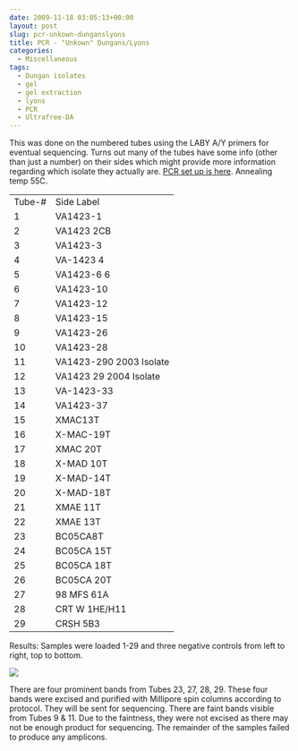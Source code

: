 ```yaml
---
date: 2009-11-18 03:05:13+00:00
layout: post
slug: pcr-unkown-dunganslyons
title: PCR - "Unkown" Dungans/Lyons
categories:
  - Miscellaneous
tags:
  - Dungan isolates
  - gel
  - gel extraction
  - lyons
  - PCR
  - Ultrafree-DA
---
```


This was done on the numbered tubes using the LABY A/Y primers for eventual sequencing. Turns out many of the tubes have some info (other than just a number) on their sides which might provide more information regarding which isolate they actually are. [PCR set up is here](https://eagle.fish.washington.edu/Arabidopsis/Notebook%20Workup%20Files/20091117-01.jpg). Annealing temp 55C.

<table class="wiki_table mceItemTable" >
<tbody >
<tr >

<td >Tube-#
</td>

<td >Side Label
</td>
</tr>
<tr >

<td >1
</td>

<td >VA1423-1
</td>
</tr>
<tr >

<td >2
</td>

<td >VA1423 2CB
</td>
</tr>
<tr >

<td >3
</td>

<td >VA1423-3
</td>
</tr>
<tr >

<td >4
</td>

<td >VA-1423 4
</td>
</tr>
<tr >

<td >5
</td>

<td >VA1423-6 6
</td>
</tr>
<tr >

<td >6
</td>

<td >VA1423-10
</td>
</tr>
<tr >

<td >7
</td>

<td >VA1423-12
</td>
</tr>
<tr >

<td >8
</td>

<td >VA1423-15
</td>
</tr>
<tr >

<td >9
</td>

<td >VA1423-26
</td>
</tr>
<tr >

<td >10
</td>

<td >VA1423-28
</td>
</tr>
<tr >

<td >11
</td>

<td >VA1423-290 2003 Isolate
</td>
</tr>
<tr >

<td >12
</td>

<td >VA1423 29 2004 Isolate
</td>
</tr>
<tr >

<td >13
</td>

<td >VA-1423-33
</td>
</tr>
<tr >

<td >14
</td>

<td >VA1423-37
</td>
</tr>
<tr >

<td >15
</td>

<td >XMAC13T
</td>
</tr>
<tr >

<td >16
</td>

<td >X-MAC-19T
</td>
</tr>
<tr >

<td >17
</td>

<td >XMAC 20T
</td>
</tr>
<tr >

<td >18
</td>

<td >X-MAD 10T
</td>
</tr>
<tr >

<td >19
</td>

<td >X-MAD-14T
</td>
</tr>
<tr >

<td >20
</td>

<td >X-MAD-18T
</td>
</tr>
<tr >

<td >21
</td>

<td >XMAE 11T
</td>
</tr>
<tr >

<td >22
</td>

<td >XMAE 13T
</td>
</tr>
<tr >

<td >23
</td>

<td >BC05CA8T
</td>
</tr>
<tr >

<td >24
</td>

<td >BC05CA 15T
</td>
</tr>
<tr >

<td >25
</td>

<td >BC05CA 18T
</td>
</tr>
<tr >

<td >26
</td>

<td >BC05CA 20T
</td>
</tr>
<tr >

<td >27
</td>

<td >98 MFS 61A
</td>
</tr>
<tr >

<td >28
</td>

<td >CRT W 1HE/H11
</td>
</tr>
<tr >

<td >29
</td>

<td >CRSH 5B3
</td>
</tr>
</tbody>
</table>

Results: Samples were loaded 1-29 and three negative controls from left to right, top to bottom.

![](https://eagle.fish.washington.edu/Arabidopsis/20091118.jpg)

There are four prominent bands from Tubes 23, 27, 28, 29. These four bands were excised and purified with Millipore spin columns according to protocol. They will be sent for sequencing. There are faint bands visible from Tubes 9 & 11. Due to the faintness, they were not excised as there may not be enough product for sequencing. The remainder of the samples failed to produce any amplicons.
